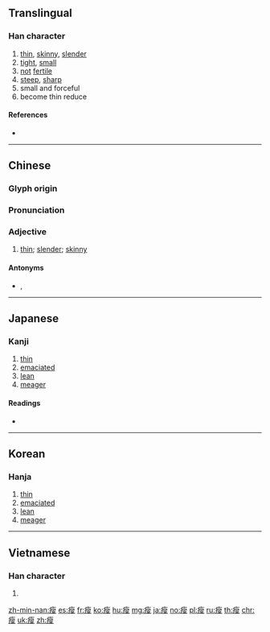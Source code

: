 {{character info/new}}
{{also|痩}}
==Translingual==

===Han character===
{{Han char|rn=104|rad=疒|as=10|sn=15|four=00147|canj=KHXE}}

# [[thin]], [[skinny]], [[slender]]
# [[tight]], [[small]]
# [[not]] [[fertile]]
# [[steep]], [[sharp]]
# small and forceful
# become thin reduce

====References====
* {{Han ref|kx=0778.250|dkj=22415|dj=1188.160|hdz=42685.030|uh=7626|ud=30246|bh=BD47|bd=48455}}

----

==Chinese==
{{zh-forms}}

===Glyph origin===
{{Han etym}}

===Pronunciation===
{{zh-pron
|m=shòu
|ma=y
|c=sau3
|h=pfs=chheu
|md=
|mn=qz:sò/xm,zz:sò͘/qz,xm:só/tw:só͘/tw:sán
|mn_note=sán - 㾪 is used in the Mainland.
|w=
|mc=y
|oc=y
|cat=a
}}

===Adjective===
{{zh-adj}}

# [[thin]]; [[slender]]; [[skinny]]

====Antonyms====
* {{sense|skinny}} {{zh-l|胖|fat}}, {{zh-l|肥|fat}}

----

==Japanese==

===Kanji===
{{ja-kanji|grade=|rs=疒10}}

# [[thin]]
# [[emaciated]]
# [[lean]]
# [[meager]]

====Readings====
* {{ja-readings|on=[[そう]] (sō), [[しゅう]] (shū)|kun=[[やせる]] (yaseru)|nanori=}}

----

==Korean==

===Hanja===
{{ko-hanja|hangeul=수|eumhun=|rv=su|mr=su|y=swu}}

# [[thin]]
# [[emaciated]]
# [[lean]]
# [[meager]]

----

==Vietnamese==

===Han character===
{{vi-hantu|[[sấu]], [[xấu]]|rs=疒10}}

# {{defn|lang=vi|sort=疒10}}

[[zh-min-nan:瘦]]
[[es:瘦]]
[[fr:瘦]]
[[ko:瘦]]
[[hu:瘦]]
[[mg:瘦]]
[[ja:瘦]]
[[no:瘦]]
[[pl:瘦]]
[[ru:瘦]]
[[th:瘦]]
[[chr:瘦]]
[[uk:瘦]]
[[zh:瘦]]